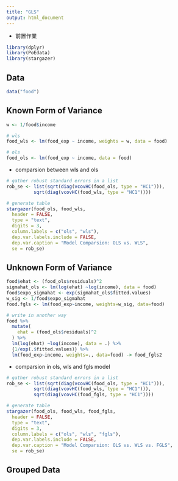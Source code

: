 ```yaml
---
title: "GLS"
output: html_document
---
```


- 前置作業
```r
library(dplyr)
library(PoEdata)
library(stargazer)
```

## Data
```r
data("food")
```

## Known Form of Variance
```r
w <- 1/food$income

# wls
food_wls <- lm(food_exp ~ income, weights = w, data = food)

# ols
food_ols <- lm(food_exp ~ income, data = food)
```

- comparsion between wls and ols
```r
# gather robust standard errors in a list
rob_se <- list(sqrt(diag(vcovHC(food_ols, type = "HC1"))),
          sqrt(diag(vcovHC(food_wls, type = "HC1"))))

# generate table
stargazer(food_ols, food_wls,
  header = FALSE, 
  type = "text",
  digits = 3, 
  column.labels = c("ols", "wls"),
  dep.var.labels.include = FALSE,
  dep.var.caption = "Model Comparsion: OLS vs. WLS",
  se = rob_se)
```

## Unknown Form of Variance
```r
food$ehat <- (food_ols$residuals)^2
sigmahat_ols <- lm(log(ehat) ~log(income), data = food)
food$expo_sigmahat <- exp(sigmahat_ols$fitted.values)
w_sig <- 1/food$expo_sigmahat
food.fgls <- lm(food_exp~income, weights=w_sig, data=food)

# write in another way
food %>%
  mutate(
    ehat = (food_ols$residuals)^2
  ) %>%
  lm(log(ehat) ~log(income), data = .) %>%
  {1/exp(.$fitted.values)} %>%
  lm(food_exp~income, weights=., data=food) -> food_fgls2
```

- comparsion in ols, wls and fgls model
```r
# gather robust standard errors in a list
rob_se <- list(sqrt(diag(vcovHC(food_ols, type = "HC1"))),
          sqrt(diag(vcovHC(food_wls, type = "HC1"))),
          sqrt(diag(vcovHC(food_fgls, type = "HC1"))))

# generate table
stargazer(food_ols, food_wls, food_fgls,
  header = FALSE, 
  type = "text",
  digits = 3, 
  column.labels = c("ols", "wls", "fgls"),
  dep.var.labels.include = FALSE,
  dep.var.caption = "Model Comparsion: OLS vs. WLS vs. FGLS",
  se = rob_se)
```




## Grouped Data
